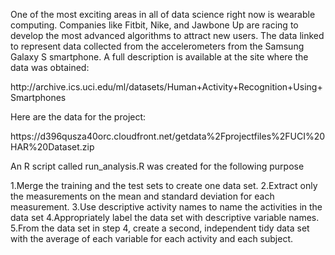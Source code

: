 One of the most exciting areas in all of data science right now is wearable computing. Companies like Fitbit, Nike, and Jawbone Up are racing to develop the most advanced algorithms to attract new users. The data linked to represent data collected from the accelerometers from the Samsung Galaxy S smartphone. A full description is available at the site where the data was obtained:

http://archive.ics.uci.edu/ml/datasets/Human+Activity+Recognition+Using+Smartphones

Here are the data for the project:

https://d396qusza40orc.cloudfront.net/getdata%2Fprojectfiles%2FUCI%20HAR%20Dataset.zip

An R script called run_analysis.R was created for the following purpose 

1.Merge the training and the test sets to create one data set.
2.Extract only the measurements on the mean and standard deviation for each measurement.
3.Use descriptive activity names to name the activities in the data set
4.Appropriately label the data set with descriptive variable names.
5.From the data set in step 4, create a second, independent tidy data set with the average of each variable for each activity and each subject.


